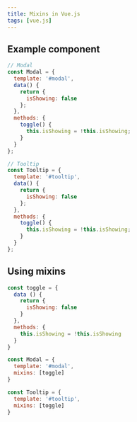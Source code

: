 ```yaml
---
title: Mixins in Vue.js
tags: [vue.js]
---
```


## Example component

```javascript
// Modal
const Modal = {
  template: '#modal',
  data() {
    return {
      isShowing: false
    };
  },
  methods: {
    toggle() {
      this.isShowing = !this.isShowing;
    }
  }
};

// Tooltip
const Tooltip = {
  template: '#tooltip',
  data() {
    return {
      isShowing: false
    };
  },
  methods: {
    toggle() {
      this.isShowing = !this.isShowing;
    }
  }
};
```

## Using mixins

```javascript
const toggle = {
  data () {
    return {
      isShowing: false
    }
  },
  methods: {
    this.isShowing = !this.isShowing
  }
}

const Modal = {
  template: '#modal',
  mixins: [toggle]
}

const Tooltip = {
  template: '#tooltip',
  mixins: [toggle]
}
```
